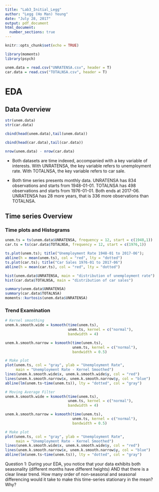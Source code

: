 ---
title: "Lab3_Initial_Legg"
author: "Legg (Ho Man) Yeung"
date: "July 28, 2017"
output: pdf_document
html_document:
  number_sections: true
---

```{r setup, include=FALSE}
knitr::opts_chunk$set(echo = TRUE)
```

```{r}
library(moments)
library(psych)
```


```{r}
unem.data = read.csv("UNRATENSA.csv", header = T)
car.data = read.csv("TOTALNSA.csv", header = T)
```

# EDA

## Data Overview 

```{r}
str(unem.data)
str(car.data)
```

```{r}
cbind(head(unem.data),tail(unem.data))
```

```{r}
cbind(head(car.data),tail(car.data))
```

```{r}
nrow(unem.data) - nrow(car.data)
```

- Both datasets are time indexed, accompanied with a key variable of interests. With UNRATENSA, the key variable refers to unemployment rate. With TOTALNSA, the key variable refers to car sale. 

- Both time series presents monthly data. UNRATENSA has 834 observations and starts from 1948-01-01. TOTALNSA has 498 observations  and starts from 1976-01-01. Both ends at 2017-06. UNRATENSA has 28 more years, that is 336 more observations than TOTALNSA.

## Time series Overview

### Time plots and Histograms

```{r}
unem.ts = ts(unem.data$UNRATENSA, frequency = 12, start = c(1948,1))
car.ts = ts(car.data$TOTALNSA, frequency = 12, start = c(1976,1))
```

```{r}
ts.plot(unem.ts); title("Unemployment Rate 1948-01 to 2017-06"); 
abline(h = mean(unem.ts), col = "red", lty = "dotted")
ts.plot(car.ts); title("Car Sales 1976-01 to 2017-06")
abline(h = mean(car.ts), col = "red", lty = "dotted")
```

```{r}
hist(unem.data$UNRATENSA, main = "distribution of unemployment rate")
hist(car.data$TOTALNSA, main = "distribution of car sales")
```
```{r}
summary(unem.data$UNRATENSA)
summary(car.data$TOTALNSA)
moments::kurtosis(unem.data$UNRATENSA)
```

### Trend Examination

```{r}
# Kernel smoothing
unem.k.smooth.wide = ksmooth(time(unem.ts), 
                             unem.ts, kernel = c("normal"), 
                             bandwidth = 4)

unem.k.smooth.narrow = ksmooth(time(unem.ts), 
                               unem.ts, kernel = c("normal"), 
                               bandwidth = 0.5)

# Make plot
plot(unem.ts, col = "gray", ylab = "Unemployment Rate",
     main = "Unemployment Rate - Kernel Smoothed")
lines(unem.k.smooth.wide$x, unem.k.smooth.wide$y, col = "red")
lines(unem.k.smooth.narrow$x, unem.k.smooth.narrow$y, col = "blue")
abline(lm(unem.ts~time(unem.ts)), lty = "dotted", col = "gray")
```

```{r}
# Moving Average Filter
unem.k.smooth.wide = ksmooth(time(unem.ts), 
                             unem.ts, kernel = c("normal"), 
                             bandwidth = 4)

unem.k.smooth.narrow = ksmooth(time(unem.ts), 
                               unem.ts, kernel = c("normal"), 
                               bandwidth = 0.5)

# Make plot
plot(unem.ts, col = "gray", ylab = "Unemployment Rate",
     main = "Unemployment Rate - Kernel Smoothed")
lines(unem.k.smooth.wide$x, unem.k.smooth.wide$y, col = "red")
lines(unem.k.smooth.narrow$x, unem.k.smooth.narrow$y, col = "blue")
abline(lm(unem.ts~time(unem.ts)), lty = "dotted", col = "gray")
```



Question 1:
During your EDA, you notice that your data exhibits both seasonality (different months have different heights)
AND that there is a clear linear trend. How many order of non-seasonal and seasonal differencing would it
take to make this time-series stationary in the mean? Why?
